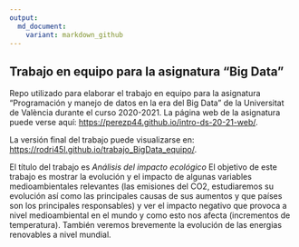 ---
output: 
  md_document:
    variant: markdown_github
---

## Trabajo en equipo para la asignatura "Big Data"

Repo utilizado para elaborar el trabajo en equipo para la asignatura "Programación y manejo de datos en la era del Big Data" de la Universitat de València durante el curso 2020-2021. La página web de la asignatura puede verse aquí: <https://perezp44.github.io/intro-ds-20-21-web/>.

<!-- El párrafo de arriba has de dejarlo tal cual. No has de cambiar nada!!-->

<!-- En la linea de abajo has de sustituir "perezp44" por tu usuario de Github-->
La versión final del trabajo puede visualizarse en: <https://rodri45l.github.io/trabajo_BigData_equipo/>. 


<!-- Abajo podéis escribir lo que queráis, igual un resumen del trabajo, o ..., o ... pero al menos, tenéis que poner el título del trabajo y el nombre de los componentes del equipo-->

El título del trabajo es *Análisis del impacto ecológico*
El objetivo de este trabajo es mostrar la evolución y el impacto de algunas variables medioambientales relevantes (las emisiones del CO2, estudiaremos su evolución así como las principales causas de sus aumentos y que países son los principales responsables) y ver el impacto negativo que provoca a nivel medioambiental en el mundo y como esto nos afecta (incrementos de temperatura). También veremos brevemente la evolución de las energias renovables a nivel mundial.


<!-- Finalmente, acuérdate que cuando hayas hecho los cambios y hayas dejado este archivo como hayáis decidido, TENEIS que knittearlo para que los cambio se actualicen en el fichero Readme.md, que es el que finalmente se visualizará en Github-->

